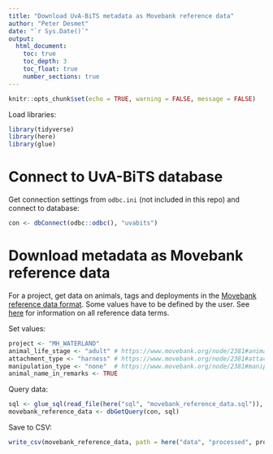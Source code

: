 ```yaml
---
title: "Download UvA-BiTS metadata as Movebank reference data"
author: "Peter Desmet"
date: "`r Sys.Date()`"
output:
  html_document:
    toc: true
    toc_depth: 3
    toc_float: true
    number_sections: true
---
```


```r
knitr::opts_chunk$set(echo = TRUE, warning = FALSE, message = FALSE)
```

Load libraries:

```r
library(tidyverse)
library(here)
library(glue)
```

# Connect to UvA-BiTS database

Get connection settings from `odbc.ini` (not included in this repo) and connect to database:

```r
con <- dbConnect(odbc::odbc(), "uvabits")
```

# Download metadata as Movebank reference data

For a project, get data on animals, tags and deployments in the [Movebank reference data format](https://www.movebank.org/node/27). Some values have to be defined by the user. See [here](https://www.movebank.org/node/2381#metadata) for information on all reference data terms.

Set values:

```r
project <- "MH_WATERLAND"
animal_life_stage <- "adult" # https://www.movebank.org/node/2381#animal_life_stage
attachment_type <- "harness" # https://www.movebank.org/node/2381#attachment_type
manipulation_type <- "none"  # https://www.movebank.org/node/2381#manipulation_type
animal_name_in_remarks <- TRUE
```

Query data:

```r
sql <- glue_sql(read_file(here("sql", "movebank_reference_data.sql")), .con = con)
movebank_reference_data <- dbGetQuery(con, sql)
```

Save to CSV:

```r
write_csv(movebank_reference_data, path = here("data", "processed", project, "movebank_reference_data.csv"), na = "")
```
